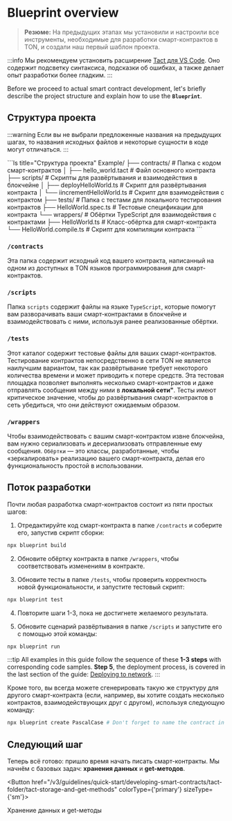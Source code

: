 
# Blueprint overview

> **Резюме:** На предыдущих этапах мы установили и настроили все инструменты, необходимые для разработки смарт-контрактов в TON, и создали наш первый шаблон проекта.

:::info
Мы рекомендуем установить расширение [Tact для VS Code](https://marketplace.visualstudio.com/items?itemName=tonstudio.vscode-tact). Оно содержит подсветку синтаксиса, подсказки об ошибках, а также делает опыт разработки более гладким.
:::

Before we proceed to actual smart contract development, let's briefly describe the project structure and explain how to use the **`Blueprint`**.

## Структура проекта

:::warning
Если вы не выбрали предложенные названия на предыдущих шагах, то названия исходных файлов и некоторые сущности в коде могут отличаться.
:::

<Tabs groupId="language">
  <TabItem value="Tact" label="Tact">
    ```ls title="Структура проекта"
    Example/
    ├── contracts/           # Папка с кодом смарт-контрактов
    │   ├── hello_world.tact   # Файл основного контракта
    ├── scripts/             # Скрипты для развёртывания и взаимодействия в блокчейне 
    │   ├── deployHelloWorld.ts      # Скрипт для развёртывания контракта
    │   └── iincrementHelloWorld.ts  # Скрипт для взаимодействия с контрактом
    ├── tests/               # Папка с тестами для локального тестирования контрактов
    ├── HelloWorld.spec.ts      # Тестовые спецификации для контракта
    └── wrappers/            # Обёртки TypeScript для взаимодействия с контрактами
    ├── HelloWorld.ts            # Класс-обёртка для смарт-контракта
    └── HelloWorld.compile.ts    # Скрипт для компиляции контракта
    ```
  </TabItem>

</Tabs>

### `/contracts`

Эта папка содержит исходный код вашего контракта, написанный на одном из доступных в TON языков программирования для смарт-контрактов.

### `/scripts`

Папка `scripts` содержит файлы на языке `TypeScript`, которые помогут вам разворачивать ваши смарт-контрактами в блокчейне и взаимодействовать с ними, используя ранее реализованные обёртки.

### `/tests`

Этот каталог содержит тестовые файлы для ваших смарт-контрактов. Тестирование контрактов непосредственно в сети TON не является наилучшим вариантом, так как развёртывание требует некоторого количества времени и может приводить к потере средств. Эта тестовая площадка позволяет выполнять несколько смарт-контрактов и даже отправлять сообщения между ними в **локальной сети"**. Тесты имеют критическое значение, чтобы до развёртывания смарт-контрактов в сеть убедиться, что они действуют ожидаемым образом.

### `/wrappers`

Чтобы взаимодействовать с вашим смарт-контрактом извне блокчейна, вам нужно сериализовать и десериализовать отправленные ему сообщения. `Обёртки` — это классы, разработанные, чтобы «зеркалировать» реализацию вашего смарт-контракта, делая его функциональность простой в использовании.

## Поток разработки

Почти любая разработка смарт-контрактов состоит из пяти простых шагов:

1. Отредактируйте код смарт-контракта в папке `/contracts` и соберите его, запустив скрипт сборки:

```bash
npx blueprint build
```

2. Обновите обёртку контракта в папке `/wrappers`, чтобы соответствовать изменениям в контракте.

3. Обновите тесты в папке `/tests`, чтобы проверить корректность новой функциональности, и запустите тестовый скрипт:

```bash
npx blueprint test
```

4. Повторите шаги 1-3, пока не достигнете желаемого результата.

5. Обновите сценарий развёртывания в папке `/scripts` и запустите его с помощью этой команды:

```bash
npx blueprint run
```

:::tip
All examples in this guide follow the sequence of these **1-3 steps** with corresponding code samples. **Step 5**, the deployment process, is covered in the last section of the guide: [Deploying to network](/v3/guidelines/quick-start/developing-smart-contracts/tact-folder/tact-deploying-to-network/).
:::

Кроме того, вы всегда можете сгенерировать такую же структуру для другого смарт-контракта (если, например, вы хотите создать несколько контрактов, взаимодействующих друг с другом), используя следующую команду:

```bash
npx blueprint create PascalCase # Don't forget to name the contract in PascalCase
```

## Следующий шаг

Теперь всё готово: пришло время начать писать смарт-контракты. Мы начнём с базовых задач: **хранения данных** и **get-методов**.

<Button href="/v3/guidelines/quick-start/developing-smart-contracts/tact-folder/tact-storage-and-get-methods" colorType={'primary'} sizeType={'sm'}>

  Хранение данных и get-методы

</Button>

<Feedback />
